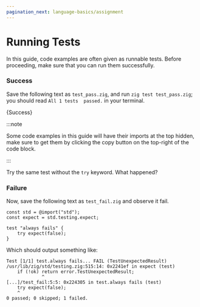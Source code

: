 ```yaml
---
pagination_next: language-basics/assignment
---
```




# Running Tests

In this guide, code examples are often given as runnable tests. Before proceeding, make sure that you can run them successfully.

### Success

Save the following text as `test_pass.zig`, and run `zig test test_pass.zig`; you should read `All 1 tests  passed.` in your terminal.

<CodeBlock language="zig">{Success}</CodeBlock>

:::note

Some code examples in this guide will have their imports at the top hidden, make sure to get them by clicking the copy button on the top-right of the code block.

:::

Try the same test without the `try` keyword. What happened?

### Failure

Now, save the following text as `test_fail.zig` and observe it fail.

```zig
const std = @import("std");
const expect = std.testing.expect;

test "always fails" {
    try expect(false);
}
```

Which should output something like:

```
Test [1/1] test.always fails... FAIL (TestUnexpectedResult)
/usr/lib/zig/std/testing.zig:515:14: 0x2241ef in expect (test)
    if (!ok) return error.TestUnexpectedResult;
             ^
[...]/test_fail:5:5: 0x224305 in test.always fails (test)
    try expect(false);
    ^
0 passed; 0 skipped; 1 failed.
```
